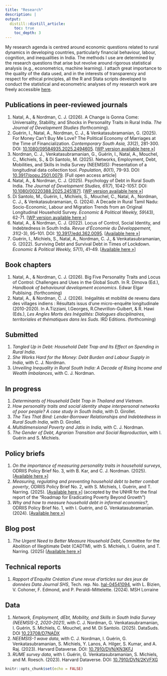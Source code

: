 ```yaml
---
title: "Research"
description: |
output:
  distill::distill_article:
    toc: true
    toc_depth: 3
---
```


My research agenda is centred around economic questions related to rural dynamics in developing countries, particularly financial behaviour, labour, cognition, and inequalities in India.
The methods I use are determined by the research questions that arise but revolve around rigorous statistical analysis (e.g., econometrics, machine learning).
I attach great importance to the quality of the data used, and in the interests of transparency and respect for ethical principles, all the R and Stata scripts developed to conduct the statistical and econometric analyses of my research work are freely accessible [here](https://github.com/arnaudnatal).

## Publications in peer-reviewed journals

1. Natal, A., & Nordman, C. J. (2026). A Change is Gonna Come: Universality, Stability, and Shocks in Personality Traits in Rural India. *The Journal of Development Studies* (forthcoming).
1. Guérin, I., Natal, A., Nordman, C. J., & Venkatasubramanian, G. (2025). For Money Can’t Buy Me Love? The Political Economy of Marriages at the Time of Financialization. *Contemporary South Asia, 33*(2), 281-300. DOI: [10.1080/09584935.2025.2494605](https://doi.org/10.1080/09584935.2025.2494605). [[WP version available here »](https://dial.ird.fr/)]
1. Nordman, C. J., Venkatasubramanian, G., Guérin, I., Natal, A., Mouchel, C., Michiels, S., & Di Santolo, M. (2025). Networks, Employment, Debt, Mobilities, and Skills in India Survey (NEEMSIS): Presentation of a longitudinal data collection tool. *Population, 80*(1), 79-93. DOI: [10.3917/popu.2501.0079](https://doi.org/10.3917/popu.2501.0079). [Full open access article]
1. Natal, A., & Nordman, C. J. (2025). Psychology of Debt in Rural South India. *The Journal of Development Studies, 61*(7), 1042-1057. DOI: [10.1080/00220388.2025.2451871](https://www.doi.org/10.1080/00220388.2025.2451871). [[WP version available here »](https://www.iza.org/en/publications/dp/17482/psychology-of-debt-in-rural-south-india)]
1. Di Santolo, M., Guérin, I., Michiels, S., Mouchel, C., Natal, A., Nordman, C. J., & Venkatasubramanian, G. (2024). A Decade in Rural Tamil Nadu: Socio-Economic, Labour and Migration Trends from an Original Longitudinal Household Survey. *Economic & Political Weekly, 59*(43), 62-71. [[WP version available here »](https://dial.ird.fr/wp-content/uploads/2024/03/2024-02-NEEMSIS_data_context.pdf)]
1. Natal, A., & Nordman, C. J. (2022). Locus of Control, Social Identity, and Indebtedness in South India. *Revue d’Économie du Développement, 31*(2-3), 95–101. DOI: [10.3917/edd.362.0095](https://www.doi.org/10.3917/edd.362.0095). [[Available here »](https://neemsis.hypotheses.org/files/2024/10/2022-RED-Debt_LOC.pdf)]
1. Guérin, I., Michiels, S., Natal, A., Nordman, C. J., & Venkatasubramanian, G. (2022). Surviving Debt and Survival Debt in Times of Lockdown. *Economic & Political Weekly, 57*(1), 41–49. [[Available here »](https://www.researchgate.net/publication/357617209_Surviving_Debt_and_Survival_Debt_in_Times_of_Lockdown)]


## Book chapters


1. Natal, A., & Nordman, C. J. (2026). Big Five Personality Traits and Locus of Control: Challenges and Uses in the Global South. In R. Dimova (Ed.), *Handbook of behavioural development economics*. Edwar Elgar Publising. (forthcoming)
1. Natal, A., & Nordman, C. J. (2026). Inégalités et mobilité de revenu dans des villages indiens : Résultats issus d’une micro-enquête longitudinale (2010-2020). In A.Tizziani, I.Georges, R.Chevrillon-Guibert, & R. Hawi (Eds.), *Les Angles Morts des Inégalités: Dialogues disciplinaires, territoriales et thématiques dans les Suds*. IRD Editions. (forthcoming)


## Submitted

1. *Tangled Up in Debt: Household Debt Trap and Its Effect on Spending in Rural India*.
1. *She Works Hard for the Money: Debt Burden and Labour Supply in India*, with C. J. Nordman.
1. *Unveiling Inequality in Rural South India: A Decade of Rising Income and Wealth Imbalances*, with C. J. Nordman.

## In progress

1. *Determinants of Household Debt Trap in Thailand and Vietnam*.
1. *How personality traits and social identity shape interpersonal networks of poor people? A case study in South India*, with D. Girollet.
1. *The Ties That Bind: Lender-Borrower Relationships and Indebtedness in Rural South India*, with D. Girollet.
1. *Multidimensional Poverty and Jatis in India*, with C. J. Nordman.
1. *The Gender of Debt, Agrarian Transition and Social Reproduction*, with I. Guérin and S. Michiels.

## Policy briefs

1. *On the importance of measuring personality traits in household surveys*, ODRIIS Policy Brief No. 3, with B. Kar, and C. J. Nordman. (2025). [[Available here »](https://hal.science/hal-05032232)]
1. *Measuring, regulating and preventing household debt to better combat poverty*, ODRIIS Policy Brief No. 2, with S. Michiels, I. Guérin, and T. Narring. (2025). [[Available here »](https://hal.science/hal-05023697)] (accepted by the UNHR for the final report of the “Roadmap for Eradicating Poverty Beyond Growth”)
1. *Why and how to measure household debt in informal economies?*, ODRIIS Policy Brief No. 1, with I. Guérin, and G. Venkatasubramanian. (2024). [[Available here »](https://hal.science/hal-04622836)]



## Blog post

1. *The Urgent Need to Better Measure Household Debt*, Committee for the Abolition of Illegitimate Debt (CADTM), with S. Michiels, I. Guérin, and T. Narring. (2025) [[Available here »](https://www.cadtm.org/The-Urgent-Need-to-Better-Measure-Household-Debt)]



## Technical reports

1. *Rapport d’Enquête Création d’une revue d’articles sur des jeux de données Data Journal SHS*, Tech. rep. No. [hal-04541094](https://hal.science/hal-04541094), with L. Bizien, V. Cohoner, F. Edmond, and P. Peraldi-Mittelette. (2024). MSH Lorraine



## Data

1. *Network, Employment, dEbt, Mobility, and Skills in South India Survey (NEEMSIS-2, 2020-2021)*, with C. J. Nordman, G. Venkatasubramanian, I. Guérin, S. Michiels, C. Mouchel, and M. Di Santolo. (2025). DataSuds. DOI [10.23708/D7NADX](https://doi.org/10.23708/D7NADX) 
1. *NEEMSIS-1 wave data*, with C. J. Nordman, I. Guérin, G. Venkatasubramanian, S. Michiels, Y. Lanos, A. Hilger, S. Kumar, and A. Raj. (2023). Harvard Dataverse. DOI: [10.7910/DVN/KN3KFJ](https://doi.org/10.7910/DVN/KN3KFJ)
1. *RUME survey data*, with I. Guérin, G. Venkatasubramanian, S. Michiels, and M. Roesch. (2023). Harvard Dataverse. DOI: [10.7910/DVN/2KVFXG](https://doi.org/10.7910/DVN/2KVFXG)



```r
knitr::opts_chunk$set(echo = FALSE)

```

